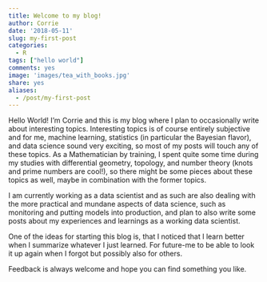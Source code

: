 ```yaml
---
title: Welcome to my blog!
author: Corrie
date: '2018-05-11'
slug: my-first-post
categories:
  - R
tags: ["hello world"]
comments: yes
image: 'images/tea_with_books.jpg'
share: yes
aliases:
  - /post/my-first-post
---
```

Hello World! 
I'm Corrie and this is my blog where I plan to occasionally write about interesting topics. Interesting topics is of course entirely subjective and for me, machine learning, statistics (in particular the Bayesian flavor), and data science sound very exciting, so most of my posts will touch any of these topics. As a Mathematician by training, I spent quite some time during my studies with differential geometry, topology, and number theory (knots and prime numbers are cool!), so there might be some pieces about these topics as well, maybe in combination with the former topics.

I am currently working as a data scientist and as such are also dealing with the more practical and mundane aspects of data science, such as monitoring and putting models into production, and plan to also write some posts about my experiences and learnings as a working data scientist.

One of the ideas for starting this blog is, that I noticed that I learn better when I summarize whatever I just learned. For future-me to be able to look it up again when I forgot but possibly also for others.

Feedback is always welcome and hope you can find something you like.